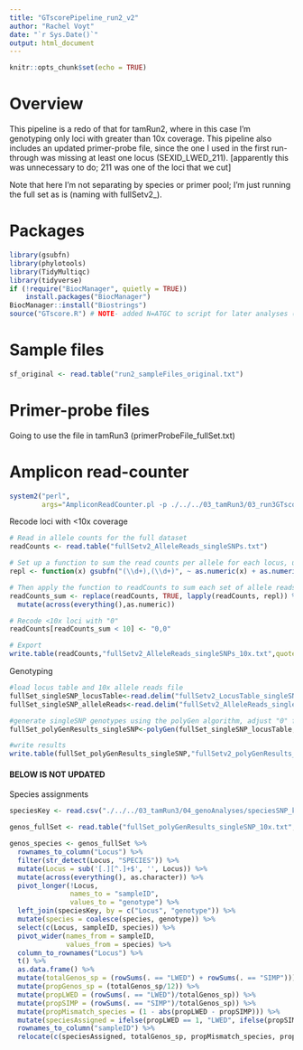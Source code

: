 ```yaml
---
title: "GTscorePipeline_run2_v2"
author: "Rachel Voyt"
date: "`r Sys.Date()`"
output: html_document
---
```


```r
knitr::opts_chunk$set(echo = TRUE)
```

# Overview

This pipeline is a redo of that for tamRun2, where in this case I'm genotyping only loci with greater than 10x coverage. This pipeline also includes an updated primer-probe file, since the one I used in the first run-through was missing at least one locus (SEXID_LWED_211). [apparently this was unnecessary to do; 211 was one of the loci that we cut]

Note that here I'm not separating by species or primer pool; I'm just running the full set as is (naming with fullSetv2_).

# Packages
```r
library(gsubfn)
library(phylotools)
library(TidyMultiqc)
library(tidyverse)
if (!require("BiocManager", quietly = TRUE))
    install.packages("BiocManager")
BiocManager::install("Biostrings")
source("GTscore.R") # NOTE- added N=ATGC to script for later analyses (not included in original)
```

# Sample files

```r
sf_original <- read.table("run2_sampleFiles_original.txt")
```

# Primer-probe files

Going to use the file in tamRun3 (primerProbeFile_fullSet.txt)

# Amplicon read-counter

```r
system2("perl",
        args="AmpliconReadCounter.pl -p ./../../03_tamRun3/03_run3GTscore/primerProbeFile_fullSet.txt --files run2_sampleFiles_original.txt --prefix fullSetv2_")
```

Recode loci with <10x coverage
```r
# Read in allele counts for the full dataset
readCounts <- read.table("fullSetv2_AlleleReads_singleSNPs.txt")

# Set up a function to sum the read counts per allele for each locus, using package gsubfn
repl <- function(x) gsubfn("(\\d+),(\\d+)", ~ as.numeric(x) + as.numeric(y), paste(x))

# Then apply the function to readCounts to sum each set of allele reads for each locus
readCounts_sum <- replace(readCounts, TRUE, lapply(readCounts, repl)) %>%
  mutate(across(everything(),as.numeric))

# Recode <10x loci with "0"
readCounts[readCounts_sum < 10] <- "0,0"

# Export
write.table(readCounts,"fullSetv2_AlleleReads_singleSNPs_10x.txt",quote=FALSE,sep="\t")
```

Genotyping

```r
#load locus table and 10x allele reads file
fullSet_singleSNP_locusTable<-read.delim("fullSetv2_LocusTable_singleSNPs.txt",header=TRUE,stringsAsFactors=FALSE)
fullSet_singleSNP_alleleReads<-read.delim("fullSetv2_AlleleReads_singleSNPs_10x.txt",header=TRUE,row.names=1,stringsAsFactors=FALSE)

#generate singleSNP genotypes using the polyGen algorithm, adjust "0" formatting
fullSet_polyGenResults_singleSNP<-polyGen(fullSet_singleSNP_locusTable,fullSet_singleSNP_alleleReads)

#write results
write.table(fullSet_polyGenResults_singleSNP,"fullSetv2_polyGenResults_singleSNP_10x.txt",quote=FALSE,sep="\t")
```

#### BELOW IS NOT UPDATED ####

Species assignments

```r
speciesKey <- read.csv("./../../03_tamRun3/04_genoAnalyses/speciesSNP_key_14Dec2022.csv")

genos_fullSet <- read.table("fullSet_polyGenResults_singleSNP_10x.txt", header = T)

genos_species <- genos_fullSet %>%
  rownames_to_column("Locus") %>%
  filter(str_detect(Locus, "SPECIES")) %>%
  mutate(Locus = sub('[.][^.]+$', '', Locus)) %>%
  mutate(across(everything(), as.character)) %>%
  pivot_longer(!Locus,
               names_to = "sampleID",
               values_to = "genotype") %>%
  left_join(speciesKey, by = c("Locus", "genotype")) %>%
  mutate(species = coalesce(species, genotype)) %>%
  select(c(Locus, sampleID, species)) %>%
  pivot_wider(names_from = sampleID,
              values_from = species) %>%
  column_to_rownames("Locus") %>%
  t() %>%
  as.data.frame() %>%
  mutate(totalGenos_sp = (rowSums(. == "LWED") + rowSums(. == "SIMP"))) %>%
  mutate(propGenos_sp = (totalGenos_sp/12)) %>%
  mutate(propLWED = (rowSums(. == "LWED")/totalGenos_sp)) %>%
  mutate(propSIMP = (rowSums(. == "SIMP")/totalGenos_sp)) %>%
  mutate(propMismatch_species = (1 - abs(propLWED - propSIMP))) %>%
  mutate(speciesAssigned = ifelse(propLWED == 1, "LWED", ifelse(propSIMP == 1, "SIMP", NA))) %>%
  rownames_to_column("sampleID") %>%
  relocate(c(speciesAssigned, totalGenos_sp, propMismatch_species, propLWED, propSIMP, propGenos_sp), .after = sampleID)
```


